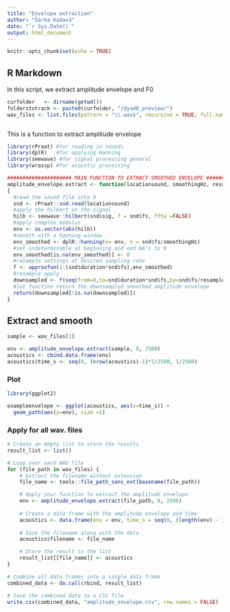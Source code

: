 ```yaml
---
title: "Envelope extraction"
author: "Šárka Kadavá"
date: "`r Sys.Date()`"
output: html_document
---
```


```r
knitr::opts_chunk$set(echo = TRUE)
```

## R Markdown
In this script, we extract amplitude envelope and F0

```r

curfolder   <- dirname(getwd())
folderstotrack <- paste0(curfolder, "/dyad0_preview/")
wav_files <- list.files(pattern = "\\.wav$", recursive = TRUE, full.names = TRUE)



```

This is a function to extract amplitude envelope
```r

library(rPraat) #for reading in sounds
library(dplR)   #for applying Hanning
library(seewave) #for signal processing general
library(wrassp) #for acoustic processing

##################### MAIN FUNCTION TO EXTRACT SMOOTHED ENVELOPE ###############################
amplitude_envelope.extract <- function(locationsound, smoothingHz, resampledHz)
{
  #read the sound file into R
  snd <- rPraat::snd.read(locationsound)
  #apply the hilbert on the signal
  hilb <- seewave::hilbert(snd$sig, f = snd$fs, fftw =FALSE)
  #apply complex modulus
  env <- as.vector(abs(hilb))
  #smooth with a hanning window
  env_smoothed <- dplR::hanning(x= env, n = snd$fs/smoothingHz)
  #set undeterminable at beginning and end NA's to 0
  env_smoothed[is.na(env_smoothed)] <- 0
  #resample settings at desired sampling rate
  f <- approxfun(1:(snd$duration*snd$fs),env_smoothed)
  #resample apply
  downsampled <- f(seq(from=0,to=snd$duration*snd$fs,by=snd$fs/resampledHz))
  #let function return the downsampled smoothed amplitude envelope
  return(downsampled[!is.na(downsampled)])
}


```

## Extract and smooth

```r

sample <- wav_files[1]

env <- amplitude_envelope.extract(sample, 8, 2500)
acoustics <- cbind.data.frame(env)
acoustics$time_s <- seq(0, (nrow(acoustics)-1)*1/2500, 1/2500)
```

### Plot
```r

library(ggplot2)

exampleenvelope <- ggplot(acoustics, aes(x=time_s)) +
  geom_path(aes(y=env), size =1) 
```

### Apply for all wav. files

```r


# Create an empty list to store the results
result_list <- list()

# Loop over each WAV file
for (file_path in wav_files) {
    # Extract the filename without extension
    file_name <- tools::file_path_sans_ext(basename(file_path))

    # Apply your function to extract the amplitude envelope
    env <- amplitude_envelope.extract(file_path, 8, 2500)
    
    # Create a data frame with the amplitude envelope and time
    acoustics <- data.frame(env = env, time_s = seq(0, (length(env) - 1) * 1/2500, 1/2500))
    
    # Save the filename along with the data
    acoustics$filename <- file_name

    # Store the result in the list
    result_list[[file_name]] <- acoustics
}

# Combine all data frames into a single data frame
combined_data <- do.call(rbind, result_list)

# Save the combined data to a CSV file
write.csv(combined_data, "amplitude_envelope.csv", row.names = FALSE)

```


